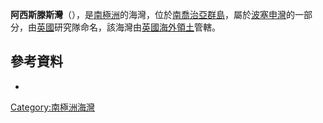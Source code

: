 {{coord|54|7|S|37|9|W|source:GNIS|display=title}}

'''阿西斯滕斯灣'''（{{lang-en|Assistance Bay}}），是[[南極洲|南極洲]]的海灣，位於[[南喬治亞群島|南喬治亞群島]]，屬於[[波塞申灣|波塞申灣]]的一部分，由[[英國|英國]]研究隊命名，該海灣由[[英國海外領土|英國海外領土]]管轄。

==參考資料==
* {{usgs-gazetteer|id=662}}

{{Antarctica-geo-stub}}
[[Category:南極洲海灣|Category:南極洲海灣]]